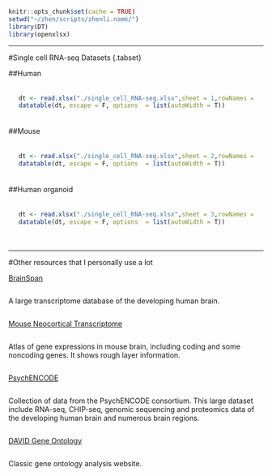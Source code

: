 ```r
knitr::opts_chunk$set(cache = TRUE)
setwd("~/zhen/scripts/zhenli.name/")
library(DT)
library(openxlsx)
```


<!-- In this page, you will find various useful resources related to single cell genomics, including: -->

<!-- * [List of human neocortex single cell RNA-seq datasets](#anchor1) -->
<!-- * [List of human organoid single cell RNA-seq datasets](#anchor2) -->
<!-- * List of mouse single cell RNA-seq datasets -->
<!-- * List of single cell genomics datasets -->

---

#Single cell RNA-seq Datasets {.tabset}

##Human 
<div style="padding: 20px">

```r
dt <- read.xlsx("./single_cell_RNA-seq.xlsx",sheet = 1,rowNames = F)
datatable(dt, escape = F, options  = list(autoWidth = T))
```
</div>

##Mouse 
<div style="padding: 20px">

```r
dt <- read.xlsx("./single_cell_RNA-seq.xlsx",sheet = 2,rowNames = F)
datatable(dt, escape = F, options  = list(autoWidth = T))
```
</div>

##Human organoid 
<div style="padding: 20px">
```r
dt <- read.xlsx("./single_cell_RNA-seq.xlsx",sheet = 3,rowNames = F)
datatable(dt, escape = F, options  = list(autoWidth = T))
```
</div>

---

#Other resources that I personally use a lot
<div class="row">
<div class="column left"> 
<a href="http://www.brainspan.org/">BrainSpan</a>
</div>
<div class="column right">
<p>A large transcriptome database of the developing human brain.</p>
</div>
</div>
<div class="row">
<div class="column left">
<a href="http://hbatlas.org/mouseNCXtranscriptome/">Mouse Neocortical Transcriptome</a>
</div>
<div class="column right">
Atlas of gene expressions in mouse brain, including coding and some noncoding genes. It shows rough layer information.
</div>
</div>
<div class="row">
<div class="column left">
<a href="http://psychencode.org/">PsychENCODE</a>
</div>
<div class="column right">
Collection of data from the PsychENCODE consortium. This large dataset include RNA-seq, CHIP-seq, genomic sequencing and proteomics data of the developing human brain and numerous brain regions.
</div>
</div>
<div class="row">
<div class="column left">
<a href="https://david.ncifcrf.gov/">DAVID Gene Ontology</a>
</div>
<div class="column right">
Classic gene ontology analysis website.
</div>
</div>